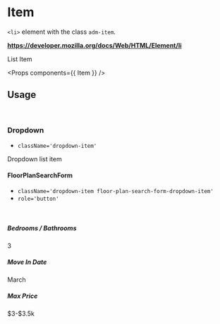 <!-- Packages -->

<!-- Components -->

# Item

`<li>` element with the class `adm-item`. 

**https://developer.mozilla.org/docs/Web/HTML/Element/li**

<Preview>
  <Item>
    List Item
  </Item>
</Preview>

<Props components={{ Item }} />

## Usage

<br/>

### Dropdown

- `className='dropdown-item'`

<Preview>
  <Item className='dropdown-item'>
    Dropdown list item
  </Item>
</Preview>

#### FloorPlanSearchForm

- `className='dropdown-item floor-plan-search-form-dropdown-item'`
- `role='button'`

<br/>

##### Bedrooms / Bathrooms

<Preview>
  <Item
    className='dropdown-item floor-plan-search-form-dropdown-item'
    role='button'
  >
    3
  </Item>
</Preview>

##### Move In Date

<Preview>
  <Item
    className='dropdown-item floor-plan-search-form-dropdown-item'
    role='button'
  >
    March
  </Item>
</Preview>

##### Max Price

<Preview>
  <Item
    className='dropdown-item floor-plan-search-form-dropdown-item'
    role='button'
  >
    $3-$3.5k
  </Item>
</Preview>